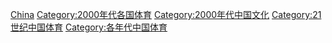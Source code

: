 [[Category:2000年代亚洲体育|China]]
[[Category:2000年代各国体育|Category:2000年代各国体育]]
[[Category:2000年代中国文化|Category:2000年代中国文化]]
[[Category:21世纪中国体育|Category:21世纪中国体育]]
[[Category:各年代中国体育|Category:各年代中国体育]]